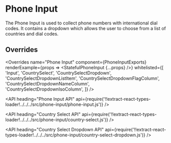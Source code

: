 <!--
Copyright (c) 2018 Uber Technologies, Inc.

This source code is licensed under the MIT license found in the
LICENSE file in the root directory of this source tree.
-->




# Phone Input

The Phone Input is used to collect phone numbers with international dial codes.
It contains a dropdown which allows the user to choose from a list of countries and dial codes.

<Example title="Phone Input" path="examples/phone-input/basic.js">
  <StatefulPhoneInput />
</Example>

## Overrides

<Overrides
  name="Phone Input"
  component={PhoneInputExports}
  renderExample={props => <StatefulPhoneInput {...props} />}
  whitelisted={[
    'Input',
    'CountrySelect',
    'CountrySelectDropdown',
    'CountrySelectDropdownListItem',
    'CountrySelectDropdownFlagColumn',
    'CountrySelectDropdownNameColumn',
    'CountrySelectDropdownIsoColumn',
  ]}
/>

<API
  heading="Phone Input API"
  api={require('!!extract-react-types-loader!../../../src/phone-input/phone-input.js')}
/>

<API
  heading="Country Select API"
  api={require('!!extract-react-types-loader!../../../src/phone-input/country-select.js')}
/>

<API
  heading="Country Select Dropdown API"
  api={require('!!extract-react-types-loader!../../../src/phone-input/country-select-dropdown.js')}
/>
